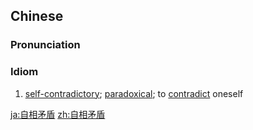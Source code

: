 ==Chinese==
{{zh-forms|type=22}}

===Pronunciation===
{{zh-pron
|m=zìxiāngmáodùn
|c=zi6 soeng1 maau4 teon5
|cat=a,v,id
}}

===Idiom===
{{zh-idiom}}

# [[self-contradictory]]; [[paradoxical]]; to [[contradict]] oneself

{{zh-cat|Intermediate}}

[[ja:自相矛盾]]
[[zh:自相矛盾]]